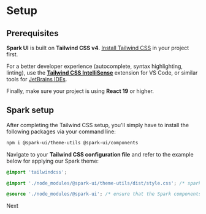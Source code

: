 
<Meta title="Setup" />

# Setup

## Prerequisites

**Spark UI** is built on **Tailwind CSS v4**. [Install Tailwind CSS](https://tailwindcss.com/docs/installation) in your project first.

For a better developer experience (autocomplete, syntax highlighting, linting), use the [**Tailwind CSS IntelliSense**](https://tailwindcss.com/docs/editor-setup#intelli-sense-for-vs-code) extension for VS Code, or similar tools for [JetBrains IDEs](https://www.jetbrains.com/help/webstorm/tailwind-css.html).

Finally, make sure your project is using **React 19** or higher.

## Spark setup

After completing the Tailwind CSS setup, you'll simply have to install the following packages via your command line:

```bash
npm i @spark-ui/theme-utils @spark-ui/components
```

Navigate to your **Tailwind CSS configuration file** and refer to the example below for applying our Spark theme:

```css
@import 'tailwindcss';

@import './node_modules/@spark-ui/theme-utils/dist/style.css'; /* spark themes */

@source './node_modules/@spark-ui'; /* ensure that the Spark components are scanned */
```

<div className="mt-md flex justify-end">
  <Card
    href="/?path=/docs/using-spark-styling-overview--docs#overview-of-spark-styling-solution"
    description="Spark styling solution overview"
  >
    Next
  </Card>
</div>
